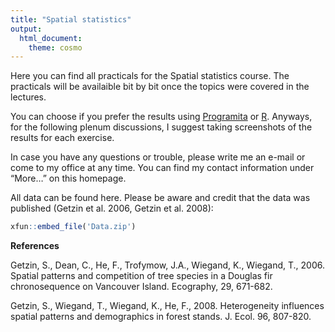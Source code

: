 ```yaml
---
title: "Spatial statistics"
output: 
  html_document:
    theme: cosmo
---
```


Here you can find all practicals for the Spatial statistics course. The practicals will be availaible bit by bit once the topics were covered in the lectures.

You can choose if you prefer the results using [Programita](http://programita.org) or [R](https://www.r-project.org). Anyways, for the following plenum discussions, I suggest taking screenshots of the results for each exercise.

In case you have any questions or trouble, please write me an e-mail or come to my office at any time. You can find my contact information under "More..." on this homepage.

All data can be found here. Please be aware and credit that the data was published (Getzin et al. 2006, Getzin et al. 2008):
```r
xfun::embed_file('Data.zip')
```

**References**

Getzin, S., Dean, C., He, F., Trofymow, J.A., Wiegand, K., Wiegand, T., 2006. Spatial patterns and competition of tree species in a Douglas fir chronosequence on Vancouver Island. Ecography, 29, 671-682.

Getzin, S., Wiegand, T., Wiegand, K., He, F., 2008. Heterogeneity influences spatial patterns and demographics in forest stands. J. Ecol. 96, 807-820.
